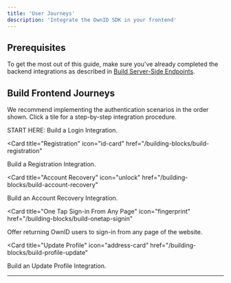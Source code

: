 ```yaml
---
title: 'User Journeys'
description: 'Integrate the OwnID SDK in your frontend'
---
```


## Prerequisites
To get the most out of this guide, make sure you've already completed the backend integrations as described in [Build Server-Side Endpoints](/building-blocks/build-server-endpoints).

## Build Frontend Journeys

We recommend implementing the authentication scenarios in the order shown. Click a tile for a step-by-step integration procedure.

<CardGroup>

<Card title="Login" icon="user" href="/building-blocks/build-login">
START HERE: Build a Login Integration.
</Card>

<Card
  title="Registration"
  icon="id-card"
  href="/building-blocks/build-registration"
>
Build a Registration Integration.

</Card>

<Card
  title="Account Recovery"
  icon="unlock"
  href="/building-blocks/build-account-recovery"
>
Build an Account Recovery Integration. 

</Card>

<Card
  title="One Tap Sign-in From Any Page"
  icon="fingerprint"
  href="/building-blocks/build-onetap-signin"
>
Offer returning OwnID users to sign-in from any page of the website.         

</Card>

<Card
  title="Update Profile"
  icon="address-card"
  href="/building-blocks/build-profile-update"
>
Build an Update Profile Integration. 

</Card>



</CardGroup>

---

